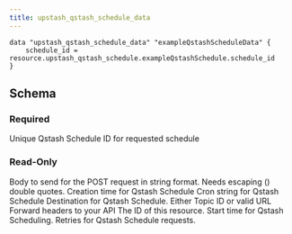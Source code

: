 ```yaml
---
title: upstash_qstash_schedule_data
---
```


<RequestExample>

```hcl Example Usage
data "upstash_qstash_schedule_data" "exampleQstashScheduleData" {
    schedule_id = resource.upstash_qstash_schedule.exampleQstashSchedule.schedule_id
}
```

</RequestExample>

## Schema

### Required

<ParamField query="schedule_id" type="string" required>
    Unique Qstash Schedule ID for requested schedule
</ParamField>

### Read-Only

<ResponseField name="body" type="string">
    Body to send for the POST request in string format. Needs escaping () double
    quotes.
</ResponseField>
<ResponseField name="created_at" type="number">
    Creation time for Qstash Schedule
</ResponseField>

<ResponseField name="cron" type="string">
    Cron string for Qstash Schedule
</ResponseField>

<ResponseField name="destination" type="string">
    Destination for Qstash Schedule. Either Topic ID or valid URL
</ResponseField>

<ResponseField name="forward_headers" type="map(string)">
    Forward headers to your API
</ResponseField>

<ResponseField name="id" type="string">
    The ID of this resource.
</ResponseField>

<ResponseField name="not_before" type="number">
    Start time for Qstash Scheduling.
</ResponseField>

<ResponseField name="retries" type="number">
    Retries for Qstash Schedule requests.
</ResponseField>
